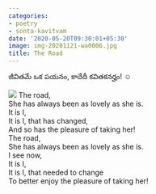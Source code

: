 ```yaml
---
categories:
- poetry
- sonta-kavitvam
date: '2020-05-20T09:30:01+05:30'
image: img-20201121-wa0006.jpg
title: The Road
---
```


జీవితమే ఒక పయనం, కాదేదీ కవితకనర్హం! ☺️

 ![](img-20201121-wa0006.jpg) The road,<br>
She has always been as lovely as she is.<br>
It is I,<br>
It is I, that has changed,<br>
And so has the pleasure of taking her!<br>
The road,<br>
She has always been as lovely as she is.<br>
I see now,<br>
It is I,<br>
It is I, that needed to change<br>
To better enjoy the pleasure of taking her!

<!--
post-722
https://venugvgk.wordpress.com/2020/05/20/the-road/
-->
